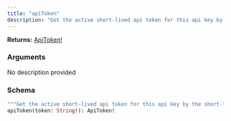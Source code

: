 ```yaml
---
title: "apiToken"
description: "Get the active short-lived api token for this api key by the short-lived token"
---
```


**Returns:** [ApiToken!](/api-reference/types/apitoken)

### Arguments

<ResponseField name="token" type="String!" required>
  No description provided
</ResponseField>

### Schema


```graphql 
"""Get the active short-lived api token for this api key by the short-lived token"""
apiToken(token: String!): ApiToken!
```

